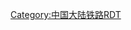 {{Routemap|title=大瑞铁路|inline=<includeonly>1</includeonly>|style=width:320px;|map=
CONTg~~ ~~ ~~{{RoutemapRoute|Licon=u|[[广大铁路]]往{{站|广通}}}}
\ABZg+l\CONTfq~~ ~~ ~~{{RoutemapRoute|Licon=r|[[昆楚大铁路]]往{{站|昆明}}}}
DST~~ ~~'''[[大理东站|大理东]]'''
CONTgq\ABZgr+r\~~ ~~ ~~{{RoutemapRoute|Licon=l|[[滇藏铁路]]往{{站|丽江}}、{{站|拉萨}}}}
BHF~~ ~~'''[[大理站|大理]]'''
\xABZgl\CONTfq~~ ~~ ~~{{RoutemapRoute|Licon=r|[[大临铁路]]往{{站|临沧}}}}
exTUNNEL1~~ ~~福星隧道
exDST~~ ~~'''[[大理西站|大理西]]'''
exBST~~ ~~[[平坡站|平坡]]
exTUNNEL1~~ ~~漾濞1号隧道
WASSERq\exhKRZWae\WASSERq~~ ~~ ~~黑慧江桥
exHST~~ ~~[[漾濞站|漾濞]]
exTUNNEL1~~ ~~秀岭隧道
exBST~~ ~~[[平地站|平地]]
WASSERq\exhKRZWae\WASSERq~~ ~~ ~~顺濞河桥
exTUNNEL1~~ ~~阿克路隧道
exBST~~ ~~[[北斗铺站|北斗铺]]
exTUNNEL1~~ ~~大坡岭隧道
exBST~~ ~~[[初一铺站|初一铺]]
WASSERq\exhKRZWae\WASSERq~~ ~~ ~~永平河桥
exHST~~ ~~[[永平县站|永平县]]
exTUNNEL1~~ ~~江顶寺隧道
exTUNNEL1~~ ~~杉阳隧道
exBST~~ ~~[[杉阳站|杉阳]]
WASSERq\exhKRZWae\WASSERq~~ ~~ ~~澜沧江特大桥
exBST~~ ~~[[江顶寺站|江顶寺]]
TUNNEL1~~ ~~[[大柱山隧道]]
exDST~~ ~~'''[[保山北站|保山北]]'''
exBHF~~ ~~'''[[保山站 (云南省)|保山]]'''
extSTRa~~ ~~保山隧道群入口
extBST~~ ~~[[霍家寨站|霍家寨]]
extSTRe~~ ~~保山隧道群出口
exBST~~ ~~[[蒲缥站|蒲缥]]
exBST~~ ~~[[上坝站|上坝]]
exBST~~ ~~[[磨东站|磨东]]
WASSERq\exhKRZWae\WASSERq~~ ~~ ~~怒江特大桥
exBST~~ ~~[[惠通站|惠通]]
exTUNNEL1~~ ~~[[高黎贡山隧道 (大瑞铁路)|高黎贡山隧道]]
exHST~~ ~~[[龙陵站|龙陵]]
exBST~~ ~~[[芒乖站|芒乖]]
exBHF~~ ~~'''[[芒市站|芒市]]'''
exTUNNEL1~~ ~~三台山隧道
WASSERq\exhKRZWae\WASSERq~~ ~~ ~~龙江桥
exDST~~ ~~'''[[芒市西站|芒市西]]'''
exBST~~ ~~[[遮放站|遮放]]
exTUNNEL1~~ ~~畹町隧道
exBST~~ ~~[[畹町站|畹町]]
WASSERq\exhKRZWae\WASSERq~~ ~~ ~~瑞丽江桥
exDST~~ ~~'''[[瑞丽东站|瑞丽东]]'''
exBHF~~ ~~'''[[瑞丽站|瑞丽]]'''
exCONTf~~ ~~{{RoutemapRoute|Licon=d|[[中缅铁路]]往{{站|内比都}}、{{站|仰光}}}}
|bottom={{navbar|大瑞铁路RDT}}
*本模板只展示重要节点桥梁和隧道，多数桥隧予以忽略
}}<noinclude>
{{rdt intro|[[大瑞铁路]]}}
[[Category:中国大陆铁路RDT]]
</noinclude>